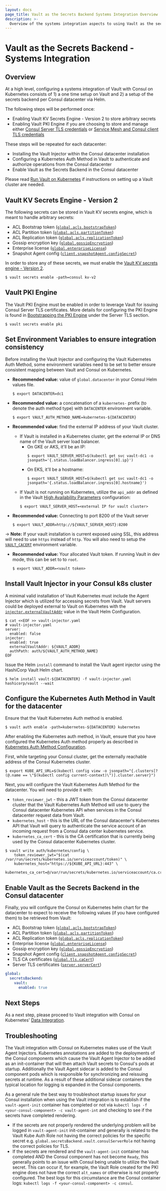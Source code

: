 ```yaml
---
layout: docs
page_title: Vault as the Secrets Backend Systems Integration Overview
description: >-
  Overview of the systems integration aspects to using Vault as the secrets backend for Consul on Kubernetes.
---
```


# Vault as the Secrets Backend - Systems Integration

## Overview
At a high level, configuring a systems integration of Vault with Consul on Kubernetes consists of 1) a one time setup on Vault and 2) a setup of the secrets backend per Consul datacenter via Helm.  

The following steps will be performed once:
  - Enabling Vault KV Secrets Engine - Version 2 to store arbitrary secrets
  - Enabling Vault PKI Engine if you are choosing to store and manage either [Consul Server TLS credentials](/docs/k8s/installation/vault/data-integration/server-tls) or [Service Mesh and Consul client TLS credentials](/docs/k8s/installation/vault/data-integration/connect-ca)
  
These steps will be repeated for each datacenter:
  - Installing the Vault Injector within the Consul datacenter installation
  - Configuring a Kubernetes Auth Method in Vault to authenticate and authorize operations from the Consul datacenter
  - Enable Vault as the Secrets Backend in the Consul datacenter

Please read [Run Vault on Kubernetes](https://www.vaultproject.io/docs/platform/k8s/helm/run) if instructions on setting up a Vault cluster are needed. 

## Vault KV Secrets Engine - Version 2

The following secrets can be stored in Vault KV secrets engine, which is meant to handle arbitrary secrets:
- ACL Bootstrap token ([`global.acls.bootstrapToken`](/docs/k8s/helm#v-global-acls-bootstraptoken))
- ACL Partition token ([`global.acls.partitionToken`](/docs/k8s/helm#v-global-acls-partitiontoken))
- ACL Replication token ([`global.acls.replicationToken`](/docs/k8s/helm#v-global-acls-replicationtoken))
- Gossip encryption key ([`global.gossipEncryption`](/docs/k8s/helm#v-global-gossipencryption))
- Enterprise license ([`global.enterpriseLicense`](/docs/k8s/helm#v-global-enterpriselicense))
- Snapshot Agent config ([`client.snapshotAgent.configSecret`](/docs/k8s/helm#v-client-snapshotagent-configsecret))

In order to store any of these secrets, we must enable the [Vault KV secrets engine - Version 2](https://www.vaultproject.io/docs/secrets/kv/kv-v2).

```shell-session
$ vault secrets enable -path=consul kv-v2
```

## Vault PKI Engine

The Vault PKI Engine must be enabled in order to leverage Vault for issuing Consul Server TLS certificates. More details for configuring the PKI Engine is found in [Bootstrapping the PKI Engine](/docs/k8s/installation/vault/data-integration/server-tls#bootstrapping-the-pki-engine) under the Server TLS section.

```shell-session
$ vault secrets enable pki
```

## Set Environment Variables to ensure integration consistency

Before installing the Vault Injector and configuring the Vault Kubernetes Auth Method, some environment variables need to be set to better ensure consistent mapping between Vault and Consul on Kubernetes.

  - **Recommended value:** value of `global.datacenter` in your Consul Helm values file.
    ```shell-session
    $ export DATACENTER=dc1
    ```

  - **Recommended value:** a concatenation of a `kubernetes-` prefix (to denote the auth method type) with `DATACENTER` environment variable.
    ```shell-session
    $ export VAULT_AUTH_METHOD_NAME=kubernetes-${DATACENTER}
    ```

  - **Recommended value:** find the external IP address of your Vault cluster. 
    - If Vault is installed in a Kubernetes cluster, get the external IP or DNS name of the Vault server load balancer. 
      - On GKE or AKS, it'll be an IP:
        ```shell-session
        $ export VAULT_SERVER_HOST=$(kubectl get svc vault-dc1 -o jsonpath='{.status.loadBalancer.ingress[0].ip}')
        ```
      - On EKS, it'll be a hostname:
        ```shell-session
        $ export VAULT_SERVER_HOST=$(kubectl get svc vault-dc1 -o jsonpath='{.status.loadBalancer.ingress[0].hostname}')
        ```
    - If Vault is not running on Kubernetes, utilize the `api_addr` as defined in the Vault [High Availability Parameters](https://www.vaultproject.io/docs/configuration#high-availability-parameters) configuration:
        ```shell-session
        $ export VAULT_SERVER_HOST=<external IP for vault cluster>
        ```

  - **Recommended value:** Connecting to port 8200 of the Vault server
    ```shell-session
    $ export VAULT_ADDR=http://${VAULT_SERVER_HOST}:8200
    ```

  -> **Note:** If your vault installation is current exposed using SSL, this address will need to use `https` instead of `http`.  You will also need to setup the [`VAULT_CACERT`](https://www.vaultproject.io/docs/commands#vault_cacert) environment variable.


  - **Recommended value:** Your allocated Vault token.  If running Vault in dev mode, this can be set to to `root`.
    ```shell-session
    $ export VAULT_ADDR=<vault token>
    ```

## Install Vault Injector in your Consul k8s cluster

A minimal valid installation of Vault Kubernetes must include the Agent Injector which is utilized for accessing secrets from Vault. Vault servers could be deployed external to Vault on Kubernetes with the [`injector.externalVaultAddr`](https://www.vaultproject.io/docs/platform/k8s/helm/configuration#externalvaultaddr) value in the Vault Helm Configuration.

```shell-session
$ cat <<EOF >> vault-injector.yaml
# vault-injector.yaml
server:
  enabled: false
injector:
  enabled: true
  externalVaultAddr: ${VAULT_ADDR}
  authPath: auth/${VAULT_AUTH_METHOD_NAME}
EOF
``` 

Issue the Helm `install` command to install the Vault agent injector using the HashiCorp Vault Helm chart.

```shell-session
$ helm install vault-${DATACENTER} -f vault-injector.yaml hashicorp/vault --wait
```

## Configure the Kubernetes Auth Method in Vault for the datacenter

Ensure that the Vault Kubernetes Auth method is enabled. 

```shell-session
$ vault auth enable -path=kubernetes-${DATACENTER} kubernetes
```

After enabling the Kubernetes auth method, in Vault, ensure that you have configured the Kubernetes Auth method properly as described in [Kubernetes Auth Method Configuration](https://www.vaultproject.io/docs/auth/kubernetes#configuration). 

First, while targeting your Consul cluster, get the externally reachable address of the Consul Kubernetes cluster.

```shell-session
$ export KUBE_API_URL=$(kubectl config view -o jsonpath="{.clusters[?(@.name == \"$(kubectl config current-context)\")].cluster.server}")
```

Next, you will configure the Vault Kubernetes Auth Method for the datacenter.  You will need to provide it with:
- `token_reviewer_jwt` - this a JWT token from the Consul datacenter cluster that the Vault Kubernetes Auth Method will use to query the Consul datacenter Kubernetes API when services in the Consul datacenter request data from Vault.
- `kubernetes_host` - this is the URL of the Consul datacenter's Kubernetes API that Vault will query to authenticate the service account of an incoming request from a Consul data center kubernetes service.
- `kubernetes_ca_cert` - this is the CA certification that is currently being used by the Consul datacenter Kubernetes cluster.

```shell-session
$ vault write auth/kubernetes/config \
    token_reviewer_jwt="$(cat /var/run/secrets/kubernetes.io/serviceaccount/token)" \
    kubernetes_host="https://${KUBE_API_URL}:443" \
    kubernetes_ca_cert=@/var/run/secrets/kubernetes.io/serviceaccount/ca.crt
```

## Enable Vault as the Secrets Backend in the Consul datacenter
Finally, you will configure the Consul on Kubernetes helm chart for the datacenter to expect to receive the following values (if you have configured them) to be retrieved from Vault:
- ACL Bootstrap token ([`global.acls.bootstrapToken`](/docs/k8s/helm#v-global-acls-bootstraptoken))
- ACL Partition token ([`global.acls.partitionToken`](/docs/k8s/helm#v-global-acls-partitiontoken))
- ACL Replication token ([`global.acls.replicationToken`](/docs/k8s/helm#v-global-acls-replicationtoken))
- Enterprise license ([`global.enterpriseLicense`](/docs/k8s/helm#v-global-enterpriselicense))
- Gossip encryption key ([`global.gossipEncryption`](/docs/k8s/helm#v-global-gossipencryption))
- Snapshot Agent config ([`client.snapshotAgent.configSecret`](/docs/k8s/helm#v-client-snapshotagent-configsecret))
- TLS CA certificates ([`global.tls.caCert`](/docs/k8s/helm#v-global-tls-cacert))
- Server TLS certificates ([`server.serverCert`](/docs/k8s/helm#v-server-servercert))

<CodeBlockConfig filename="values.yaml">

```yaml
global:
  secretsBackend:
    vault:
      enabled: true
```

</CodeBlockConfig>

## Next Steps

As a next step, please proceed to Vault integration with Consul on Kubernetes' [Data Integration](/docs/k8s/installation/vault/data-integration).

## Troubleshooting

The Vault integration with Consul on Kubernetes makes use of the Vault Agent Injectors. Kubernetes annotations are added to the
deployments of the Consul components which cause the Vault Agent Injector to be added as an init-container that will then attach
Vault secrets to Consul's pods at startup. Additionally the Vault Agent sidecar is added to the Consul component pods which
is responsible for synchronizing and reissuing secrets at runtime.
As a result of these additional sidecar containers the typical location for logging is expanded in the Consul components.

As a general rule the best way to troubleshoot startup issues for your Consul installation when using the Vault integration
is to establish if the `vault-agent-init` container has completed or not via `kubectl logs -f <your-consul-component> -c vault-agent-int`
and checking to see if the secrets have completed rendering.
* If the secrets are not properly rendered the underlying problem will be logged in `vault-agent-init` init-container
  and generally is related to the Vault Kube Auth Role not having the correct policies for the specific secret
  e.g. `global.secretsBackend.vault.consulServerRole` not having the correct policies for TLS.
* If the secrets are rendered and the `vault-agent-init` container has completed AND the Consul component has not become `Ready`,
  this generally points to an issue with Consul being unable to utilize the Vault secret. This can occur if, for example, the Vault Role
  created for the PKI engine does not have the correct `alt_names` or otherwise is not properly configured. The best logs for this
  circumstance are the Consul container logs: `kubectl logs -f <your-consul-component> -c consul`.

